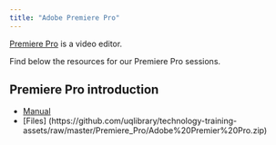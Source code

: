 ```yaml
---
title: "Adobe Premiere Pro"
---
```


[Premiere Pro](https://my.uq.edu.au/information-and-services/information-technology/software-and-web-apps/uq-software-catalogue/adobe-software) is a video editor.

Find below the resources for our Premiere Pro sessions.

## Premiere Pro introduction

* [Manual](https://github.com/uqlibrary/technology-training-assets/raw/master/Premiere_Pro/Premiere_Pro_Video_Editing_Basics.pdf)
* [Files] (https://github.com/uqlibrary/technology-training-assets/raw/master/Premiere_Pro/Adobe%20Premier%20Pro.zip)

